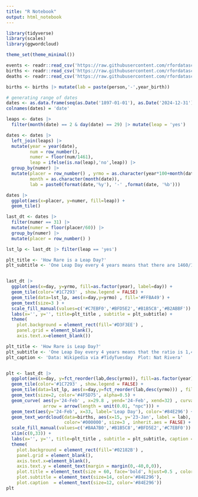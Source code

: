 ```yaml
---
title: "R Notebook"
output: html_notebook
---
```


```r
library(tidyverse)
library(scales)
library(ggwordcloud)

theme_set(theme_minimal())
```


```r
events <- readr::read_csv('https://raw.githubusercontent.com/rfordatascience/tidytuesday/master/data/2024/2024-02-27/events.csv')
births <- readr::read_csv('https://raw.githubusercontent.com/rfordatascience/tidytuesday/master/data/2024/2024-02-27/births.csv')
deaths <- readr::read_csv('https://raw.githubusercontent.com/rfordatascience/tidytuesday/master/data/2024/2024-02-27/deaths.csv')

births <- births |> mutate(lab = paste(person,'-',year_birth))
```


```r
# generating range of dates 
dates <- as.data.frame(seq(as.Date('1897-01-01'), as.Date('2024-12-31'),"days") )
colnames(dates) = 'date'

leaps <- dates |> 
  filter(month(date) == 2 & day(date) == 29) |> mutate(leap = 'yes')

dates <- dates |> 
  left_join(leaps) |> 
  mutate(year = year(date),
         num = row_number(), 
         numer = floor(num/1461),
         leap = ifelse(is.na(leap),'no',leap)) |>
  group_by(numer) |>
  mutate(placer = row_number() , yrmo = as.character(year*100+month(date)) , day = day(date) , 
         month = as.character(month(date)),
         lab = paste0(format(date,'%y'), '-' ,format(date, '%b'))) 
```


```r
dates |>
  ggplot(aes(x=placer, y=numer, fill=leap)) +
  geom_tile()
```



```r
last_dt <- dates |>
  filter(numer == 31) |>
  mutate(numer = floor(placer/60)) |>
  group_by(numer) |>
  mutate(placer = row_number() ) 

lst_lp <- last_dt |> filter(leap == 'yes')
```


```r
plt_title <- 'How Rare is a Leap Day?'
plt_subtitle <- 'One Leap Day every 4 years means that there are 1460/1 ratio'


last_dt |>
  ggplot(aes(x=day, y=yrmo, fill=as.factor(year), label=day)) +
  geom_tile(color='#1C7293' , show.legend = FALSE) +
  geom_tile(data=lst_lp, aes(x=day,y=yrmo) , fill='#FFBA49') +
  geom_text(size=3 ) +
  scale_fill_manual(values=c('#C7EBF0','#BFD5E2','#B1B5C8','#B2ABBF')) +
  labs(x='', y='', title=plt_title , subtitle = plt_subtitle) +
  theme(
    plot.background = element_rect(fill='#D3F3EE') , 
    panel.grid = element_blank(),
    axis.text.x=element_blank())
```


```r
plt_title <- 'How Rare is Leap Day?'
plt_subtitle <- 'One Leap Day every 4 years means that the ratio is 1,460/1 - On the calender: Notable Leap Day Births '
plt_caption <- 'Data: Wikipedia via #TidyTuesday  Plot: Nat Rivera'


plt <- last_dt |>
  ggplot(aes(x=day, y=fct_reorder(lab,desc(yrmo)), fill=as.factor(year), label=day)) +
  geom_tile(color='#1C7293' , show.legend = FALSE) +
  geom_tile(data=lst_lp, aes(x=day,y=fct_reorder(lab,desc(yrmo))) , fill='#84E296') +
  geom_text(size=2, color='#4F5D75', alpha=0.5) +
  geom_curve( aes(y='24-Feb' , x=29.8 , yend='24-Feb', xend=32) , curvature=0, color='#84E296',
              arrow = arrow(length = unit(0.01, "npc"))) +
  geom_text(aes(y='24-Feb', x=33, label='Leap Day'), color='#84E296') +
  geom_text_wordcloud(data=births, aes(x=15, y='23-Jan', label = lab), 
                      color='#000000', size=3 , inherit.aes = FALSE) +
  scale_fill_manual(values=c('#BAA7B0','#B1B5C8','#BFD5E2','#C7EBF0')) +
  xlim(c(0,33)) +
  labs(x='', y='', title=plt_title , subtitle = plt_subtitle, caption = plt_caption) +
  theme(
    plot.background = element_rect(fill='#02182B') , 
    panel.grid = element_blank(),
    axis.text.x=element_blank(), 
    axis.text.y = element_text(margin = margin(0,-40,0,0)),
    plot.title = element_text(size = 60, face='bold', hjust=0.5 , color='#84E296'),
    plot.subtitle = element_text(size=14, color='#84E296'),
    plot.caption  = element_text(size=12, color='#84E296'))
plt
```


```r
```


```r
```


```r
```


```r
```


```r
```

